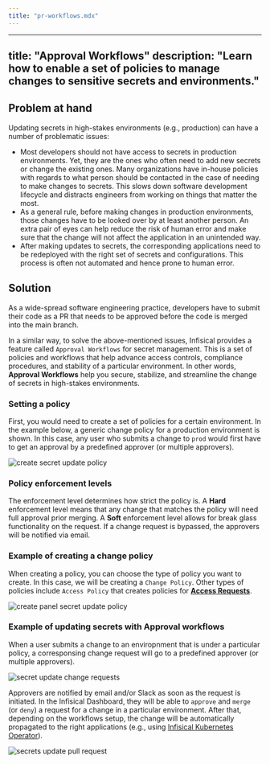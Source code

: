 ```yaml
---
title: "pr-workflows.mdx"
---
```


---
title: "Approval Workflows"
description: "Learn how to enable a set of policies to manage changes to sensitive secrets and environments."
---

## Problem at hand

Updating secrets in high-stakes environments (e.g., production) can have a number of problematic issues: 
- Most developers should not have access to secrets in production environments. Yet, they are the ones who often need to add new secrets or change the existing ones. Many organizations have in-house policies with regards to what person should be contacted in the case of needing to make changes to secrets. This slows down software development lifecycle and distracts engineers from working on things that matter the most.   
- As a general rule, before making changes in production environments, those changes have to be looked over by at least another person. An extra pair of eyes can help reduce the risk of human error and make sure that the change will not affect the application in an unintended way. 
- After making updates to secrets, the corresponding applications need to be redeployed with the right set of secrets and configurations. This process is often not automated and hence prone to human error. 

## Solution

As a wide-spread software engineering practice, developers have to submit their code as a PR that needs to be approved before the code is merged into the main branch. 

In a similar way, to solve the above-mentioned issues, Infisical provides a feature called `Approval Workflows` for secret management. This is a set of policies and workflows that help advance access controls, compliance procedures, and stability of a particular environment. In other words, **Approval Workflows** help you secure, stabilize, and streamline the change of secrets in high-stakes environments. 

### Setting a policy

First, you would need to create a set of policies for a certain environment. In the example below, a generic change policy for a production environment is shown. In this case, any user who submits a change to `prod` would first have to get an approval by a predefined approver (or multiple approvers).

![create secret update policy](../../images/platform/pr-workflows/secret-update-policy.png)

### Policy enforcement levels

The enforcement level determines how strict the policy is. A **Hard** enforcement level means that any change that matches the policy will need full approval prior merging. A **Soft** enforcement level allows for break glass functionality on the request. If a change request is bypassed, the approvers will be notified via email.

### Example of creating a change policy

When creating a policy, you can choose the type of policy you want to create. In this case, we will be creating a `Change Policy`. Other types of policies include `Access Policy` that creates policies for **[Access Requests](/documentation/platform/access-controls/access-requests)**.

![create panel secret update policy](../../images/platform/pr-workflows/create-change-policy.png)

### Example of updating secrets with Approval workflows

When a user submits a change to an enviropnment that is under a particular policy, a corresponsing change request will go to a predefined approver (or multiple approvers). 

![secret update change requests](../../images/platform/pr-workflows/secret-update-request.png)

Approvers are notified by email and/or Slack as soon as the request is initiated. In the Infisical Dashboard, they will be able to `approve` and `merge` (or `deny`) a request for a change in a particular environment. After that, depending on the workflows setup, the change will be automatically propagated to the right applications (e.g., using [Infisical Kubernetes Operator](https://infisical.com/docs/integrations/platforms/kubernetes)).

![secrets update pull request](../../images/platform/pr-workflows/secret-update-pr.png)